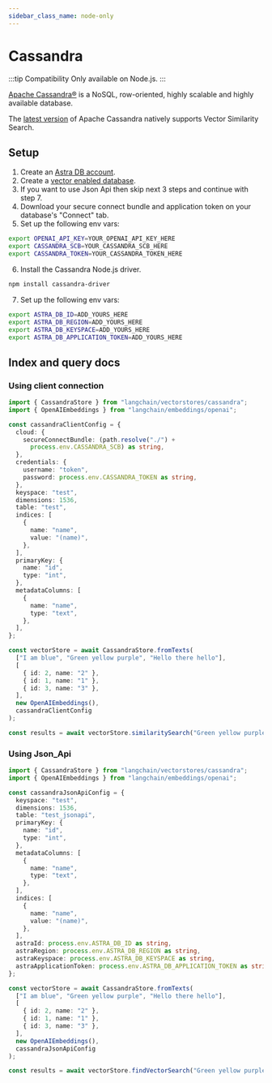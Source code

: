 ```yaml
---
sidebar_class_name: node-only
---
```


# Cassandra

:::tip Compatibility
Only available on Node.js.
:::

[Apache Cassandra®](https://cassandra.apache.org/_/index.html) is a NoSQL, row-oriented, highly scalable and highly available database.

The [latest version](<https://cwiki.apache.org/confluence/display/CASSANDRA/CEP-30%3A+Approximate+Nearest+Neighbor(ANN)+Vector+Search+via+Storage-Attached+Indexes>) of Apache Cassandra natively supports Vector Similarity Search.

## Setup

1. Create an [Astra DB account](https://astra.datastax.com/register).
2. Create a [vector enabled database](https://astra.datastax.com/createDatabase).
3. If you want to use Json Api then skip next 3 steps and continue with step 7.
4. Download your secure connect bundle and application token on your database's "Connect" tab.
5. Set up the following env vars:

```bash
export OPENAI_API_KEY=YOUR_OPENAI_API_KEY_HERE
export CASSANDRA_SCB=YOUR_CASSANDRA_SCB_HERE
export CASSANDRA_TOKEN=YOUR_CASSANDRA_TOKEN_HERE
```

6. Install the Cassandra Node.js driver.

```bash npm2yarn
npm install cassandra-driver
```

7. Set up the following env vars:

```bash
export ASTRA_DB_ID=ADD_YOURS_HERE
export ASTRA_DB_REGION=ADD_YOURS_HERE
export ASTRA_DB_KEYSPACE=ADD_YOURS_HERE
export ASTRA_DB_APPLICATION_TOKEN=ADD_YOURS_HERE
```

## Index and query docs

### Using client connection

```typescript
import { CassandraStore } from "langchain/vectorstores/cassandra";
import { OpenAIEmbeddings } from "langchain/embeddings/openai";

const cassandraClientConfig = {
  cloud: {
    secureConnectBundle: (path.resolve("./") +
      process.env.CASSANDRA_SCB) as string,
  },
  credentials: {
    username: "token",
    password: process.env.CASSANDRA_TOKEN as string,
  },
  keyspace: "test",
  dimensions: 1536,
  table: "test",
  indices: [
    {
      name: "name",
      value: "(name)",
    },
  ],
  primaryKey: {
    name: "id",
    type: "int",
  },
  metadataColumns: [
    {
      name: "name",
      type: "text",
    },
  ],
};

const vectorStore = await CassandraStore.fromTexts(
  ["I am blue", "Green yellow purple", "Hello there hello"],
  [
    { id: 2, name: "2" },
    { id: 1, name: "1" },
    { id: 3, name: "3" },
  ],
  new OpenAIEmbeddings(),
  cassandraClientConfig
);

const results = await vectorStore.similaritySearch("Green yellow purple", 1);
```

### Using Json_Api

```typescript
import { CassandraStore } from "langchain/vectorstores/cassandra";
import { OpenAIEmbeddings } from "langchain/embeddings/openai";

const cassandraJsonApiConfig = {
  keyspace: "test",
  dimensions: 1536,
  table: "test_jsonapi",
  primaryKey: {
    name: "id",
    type: "int",
  },
  metadataColumns: [
    {
      name: "name",
      type: "text",
    },
  ],
  indices: [
    {
      name: "name",
      value: "(name)",
    },
  ],
  astraId: process.env.ASTRA_DB_ID as string,
  astraRegion: process.env.ASTRA_DB_REGION as string,
  astraKeyspace: process.env.ASTRA_DB_KEYSPACE as string,
  astraApplicationToken: process.env.ASTRA_DB_APPLICATION_TOKEN as string,
};

const vectorStore = await CassandraStore.fromTexts(
  ["I am blue", "Green yellow purple", "Hello there hello"],
  [
    { id: 2, name: "2" },
    { id: 1, name: "1" },
    { id: 3, name: "3" },
  ],
  new OpenAIEmbeddings(),
  cassandraJsonApiConfig
);

const results = await vectorStore.findVectorSearch("Green yellow purple", 1);
```
